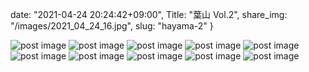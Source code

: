 date: "2021-04-24 20:24:42+09:00",
Title: "葉山 Vol.2",
share_img: "/images/2021_04_24_16.jpg",
slug: "hayama-2"
}

<img src="/images/2021_04_24_11.jpg" alt="post image" />
<img src="/images/2021_04_24_12.jpg" alt="post image" />
<img src="/images/2021_04_24_13.jpg" alt="post image" />
<img src="/images/2021_04_24_14.jpg" alt="post image" />
<img src="/images/2021_04_24_15.jpg" alt="post image" />
<img src="/images/2021_04_24_16.jpg" alt="post image" />
<img src="/images/2021_04_24_17.jpg" alt="post image" />
<img src="/images/2021_04_24_18.jpg" alt="post image" />
<img src="/images/2021_04_24_19.jpg" alt="post image" />
<img src="/images/2021_04_24_20.jpg" alt="post image" />